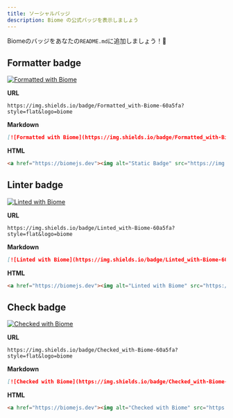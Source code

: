 ```yaml
---
title: ソーシャルバッジ
description: Biome の公式バッジを表示しましょう
---
```


Biomeのバッジをあなたの`README.md`に追加しましょう！💅

## Formatter badge

[![Formatted with Biome](https://img.shields.io/badge/Formatted_with-Biome-60a5fa?style=flat&logo=biome)](https://biomejs.dev/)

**URL**

```
https://img.shields.io/badge/Formatted_with-Biome-60a5fa?style=flat&logo=biome
```

**Markdown**

```markdown
[![Formatted with Biome](https://img.shields.io/badge/Formatted_with-Biome-60a5fa?style=flat&logo=biome)](https://biomejs.dev/)
```

**HTML**

```html
<a href="https://biomejs.dev"><img alt="Static Badge" src="https://img.shields.io/badge/Formatted_with-Biome-60a5fa?style=flat&logo=biome"></a>
```

## Linter badge

[![Linted with Biome](https://img.shields.io/badge/Linted_with-Biome-60a5fa?style=flat&logo=biome)](https://biomejs.dev)

**URL**

```
https://img.shields.io/badge/Linted_with-Biome-60a5fa?style=flat&logo=biome
```

**Markdown**

```markdown
[![Linted with Biome](https://img.shields.io/badge/Linted_with-Biome-60a5fa?style=flat&logo=biome)](https://biomejs.dev)
```

**HTML**

```html
<a href="https://biomejs.dev"><img alt="Linted with Biome" src="https://img.shields.io/badge/Linted_with-Biome-60a5fa?style=flat&logo=biome"></a>
```

## Check badge

[![Checked with Biome](https://img.shields.io/badge/Checked_with-Biome-60a5fa?style=flat&logo=biome)](https://biomejs.dev)

**URL**

```
https://img.shields.io/badge/Checked_with-Biome-60a5fa?style=flat&logo=biome
```

**Markdown**

```markdown
[![Checked with Biome](https://img.shields.io/badge/Checked_with-Biome-60a5fa?style=flat&logo=biome)](https://biomejs.dev)
```

**HTML**

```html
<a href="https://biomejs.dev"><img alt="Checked with Biome" src="https://img.shields.io/badge/Checked_with-Biome-60a5fa?style=flat&logo=biome"></a>
```
